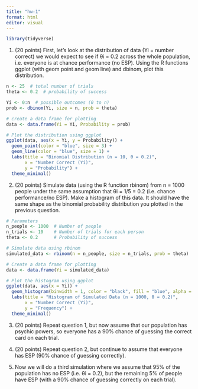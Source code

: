 ```yaml
---
title: "hw-1"
format: html
editor: visual
---
```


```r
library(tidyverse)
```

1.  (20 points) First, let’s look at the distribution of data (Yi = number correct) we would expect to see if θi = 0.2 across the whole population, i.e. everyone is at chance performance (no ESP). Using the R functions ggplot (with geom point and geom line) and dbinom, plot this distribution.

```r
n <- 25  # total number of trials
theta <- 0.2  # probability of success

Yi <- 0:n  # possible outcomes (0 to n)
prob <- dbinom(Yi, size = n, prob = theta)

# create a data frame for plotting
data <- data.frame(Yi = Yi, Probability = prob)

# Plot the distribution using ggplot
ggplot(data, aes(x = Yi, y = Probability)) +
  geom_point(color = "blue", size = 3) +  
  geom_line(color = "blue", size = 1) +   
  labs(title = "Binomial Distribution (n = 10, θ = 0.2)",
       x = "Number Correct (Yi)",
       y = "Probability") +
  theme_minimal()

```

2.  (20 points) Simulate data (using the R function rbinom) from n = 1000 people under the same assumption that θi = 1/5 = 0.2 (i.e. chance performance/no ESP). Make a histogram of this data. It should have the same shape as the binomial probability distribution you plotted in the previous question.

```r
# Parameters
n_people <- 1000  # Number of people
n_trials <- 10    # Number of trials for each person
theta <- 0.2      # Probability of success

# Simulate data using rbinom
simulated_data <- rbinom(n = n_people, size = n_trials, prob = theta)

# Create a data frame for plotting
data <- data.frame(Yi = simulated_data)

# Plot the histogram using ggplot
ggplot(data, aes(x = Yi)) +
  geom_histogram(binwidth = 1, color = "black", fill = "blue", alpha = 0.7) +
  labs(title = "Histogram of Simulated Data (n = 1000, θ = 0.2)",
       x = "Number Correct (Yi)",
       y = "Frequency") +
  theme_minimal()

```

3.  (20 points) Repeat question 1, but now assume that our population has psychic powers, so everyone has a 90% chance of guessing the correct card on each trial.

4.  (20 points) Repeat question 2, but continue to assume that everyone has ESP (90% chance of guessing correctly).

5.  Now we will do a third simulation where we assume that 95% of the population has no ESP (i.e. θi = 0.2), but the remaining 5% of people have ESP (with a 90% chance of guessing correctly on each trial).
